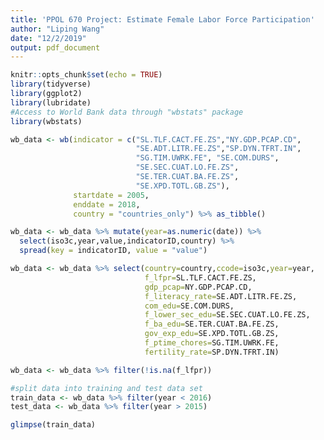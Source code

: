 ```yaml
---
title: 'PPOL 670 Project: Estimate Female Labor Force Participation'
author: "Liping Wang"
date: "12/2/2019"
output: pdf_document
---
```


```r
knitr::opts_chunk$set(echo = TRUE)
library(tidyverse)
library(ggplot2)
library(lubridate)
#Access to World Bank data through "wbstats" package
library(wbstats)
```
```r
wb_data <- wb(indicator = c("SL.TLF.CACT.FE.ZS","NY.GDP.PCAP.CD",
                            "SE.ADT.LITR.FE.ZS","SP.DYN.TFRT.IN",
                            "SG.TIM.UWRK.FE", "SE.COM.DURS",
                            "SE.SEC.CUAT.LO.FE.ZS", 
                            "SE.TER.CUAT.BA.FE.ZS", 
                            "SE.XPD.TOTL.GB.ZS"), 
              startdate = 2005,
              enddate = 2018,
              country = "countries_only") %>% as_tibble()

wb_data <- wb_data %>% mutate(year=as.numeric(date)) %>%
  select(iso3c,year,value,indicatorID,country) %>%
  spread(key = indicatorID, value = "value")

wb_data <- wb_data %>% select(country=country,ccode=iso3c,year=year,
                              f_lfpr=SL.TLF.CACT.FE.ZS,
                              gdp_pcap=NY.GDP.PCAP.CD,
                              f_literacy_rate=SE.ADT.LITR.FE.ZS,
                              com_edu=SE.COM.DURS,
                              f_lower_sec_edu=SE.SEC.CUAT.LO.FE.ZS,
                              f_ba_edu=SE.TER.CUAT.BA.FE.ZS,
                              gov_exp_edu=SE.XPD.TOTL.GB.ZS,
                              f_ptime_chores=SG.TIM.UWRK.FE,
                              fertility_rate=SP.DYN.TFRT.IN)

wb_data <- wb_data %>% filter(!is.na(f_lfpr))

#split data into training and test data set 
train_data <- wb_data %>% filter(year < 2016)
test_data <- wb_data %>% filter(year > 2015)
```

```r
glimpse(train_data)
```

